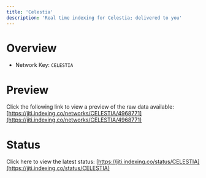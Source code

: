 ```yaml
---
title: 'Celestia'
description: 'Real time indexing for Celestia; delivered to you'
---
```


# Overview
- Network Key: `CELESTIA`

# Preview
Click the following link to view a preview of the raw data available: [https://jiti.indexing.co/networks/CELESTIA/4968771](https://jiti.indexing.co/networks/CELESTIA/4968771)

# Status
Click here to view the latest status: [https://jiti.indexing.co/status/CELESTIA](https://jiti.indexing.co/status/CELESTIA)

